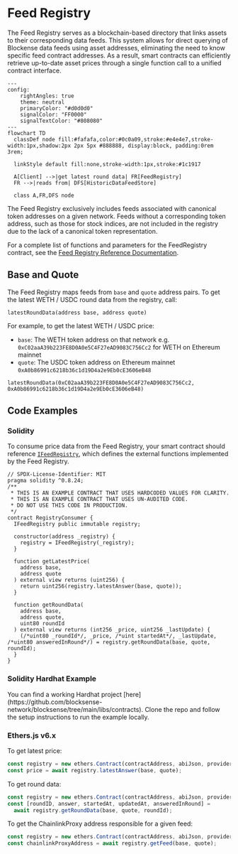 
# Feed Registry

The Feed Registry serves as a blockchain-based directory that links assets to their corresponding data feeds. This system allows for direct querying of Blockense data feeds using asset addresses, eliminating the need to know specific feed contract addresses. As a result, smart contracts can efficiently retrieve up-to-date asset prices through a single function call to a unified contract interface.

```mermaid
---
config:
    rightAngles: true
    theme: neutral
    primaryColor: "#d0d0d0"
    signalColor: "FF0000"
    signalTextColor: "#808080"
---
flowchart TD
  classDef node fill:#fafafa,color:#0c0a09,stroke:#e4e4e7,stroke-width:1px,shadow:2px 2px 5px #888888, display:block, padding:0rem 3rem;

  linkStyle default fill:none,stroke-width:1px,stroke:#1c1917

  A[Client] -->|get latest round data| FR[FeedRegistry]
  FR -->|reads from| DFS[HistoricDataFeedStore]

  class A,FR,DFS node
```

<Callout type="info" emoji="💡">
  The Feed Registry exclusively includes feeds associated with canonical token
  addresses on a given network. Feeds without a corresponding token address,
  such as those for stock indices, are not included in the registry due to the
  lack of a canonical token representation.
</Callout>

For a complete list of functions and parameters for the FeedRegistry contract, see the [Feed Registry Reference Documentation](../reference-documentation/FeedRegistry.mdx).

## Base and Quote

The Feed Registry maps feeds from `base` and `quote` address pairs. To get the latest WETH / USDC round data from the registry, call:

```solidity copy filename="solidity"
latestRoundData(address base, address quote)
```

For example, to get the latest WETH / USDC price:

- `base`: The WETH token address on that network e.g. `0xC02aaA39b223FE8D0A0e5C4F27eAD9083C756Cc2` for WETH on Ethereum mainnet
- `quote`: The USDC token address on Ethereum mainnet `0xA0b86991c6218b36c1d19D4a2e9Eb0cE3606eB48`

```solidity copy filename="solidity"
latestRoundData(0xC02aaA39b223FE8D0A0e5C4F27eAD9083C756Cc2, 0xA0b86991c6218b36c1d19D4a2e9Eb0cE3606eB48)
```

## Code Examples

### Solidity

To consume price data from the Feed Registry, your smart contract should reference [`IFeedRegistry`](https://github.com/blocksense-network/blocksense/blob/main/libs/contracts/contracts/interfaces/IFeedRegistry.sol), which defines the external functions implemented by the Feed Registry.

```solidity showLineNumbers copy filename="RegistryConsumer.sol"
// SPDX-License-Identifier: MIT
pragma solidity ^0.8.24;
/**
 * THIS IS AN EXAMPLE CONTRACT THAT USES HARDCODED VALUES FOR CLARITY.
 * THIS IS AN EXAMPLE CONTRACT THAT USES UN-AUDITED CODE.
 * DO NOT USE THIS CODE IN PRODUCTION.
 */
contract RegistryConsumer {
  IFeedRegistry public immutable registry;

  constructor(address _registry) {
    registry = IFeedRegistry(_registry);
  }

  function getLatestPrice(
    address base,
    address quote
  ) external view returns (uint256) {
    return uint256(registry.latestAnswer(base, quote));
  }

  function getRoundData(
    address base,
    address quote,
    uint80 roundId
  ) external view returns (int256 _price, uint256 _lastUpdate) {
    (/*uint80 _roundId*/, _price, /*uint startedAt*/, _lastUpdate, /*uint80 answeredInRound*/) = registry.getRoundData(base, quote, roundId);
  }
}
```

### Solidity Hardhat Example

<Callout type="info" emoji="💡">
  You can find a working Hardhat project
  [here](https://github.com/blocksense-network/blocksense/tree/main/libs/contracts).
  Clone the repo and follow the setup instructions to run the example locally.
</Callout>

### Ethers.js v6.x

To get latest price:

```js copy filename="javascript"
const registry = new ethers.Contract(contractAddress, abiJson, provider);
const price = await registry.latestAnswer(base, quote);
```

To get round data:

```js copy filename="javascript"
const registry = new ethers.Contract(contractAddress, abiJson, provider);
const [roundID, answer, startedAt, updatedAt, answeredInRound] =
  await registry.getRoundData(base, quote, roundId);
```

To get the ChainlinkProxy address responsible for a given feed:

```js copy filename="javascript"
const registry = new ethers.Contract(contractAddress, abiJson, provider);
const chainlinkProxyAddress = await registry.getFeed(base, quote);
```
